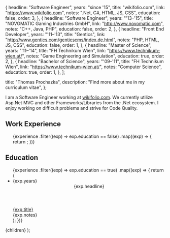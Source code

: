 
  {
    headline: "Software Engineer",
    years: "since '15",
    title: "wikifolio.com",
    link: "https://www.wikifolio.com",
    notes: ".Net, C#, HTML, JS, CSS",
    education: false,
    order: 3,
  },
  {
    headline: "Software Engineer",
    years: "'13–'15",
    title: "NOVOMATIC Gaming Industries GmbH",
    link: "http://www.novomatic.com",
    notes: "C++, Java, PHP",
    education: false,
    order: 2,
  },
  {
    headline: "Front End Developer",
    years: "'11–'13",
    title: "Gentics",
    link: "http://www.gentics.com/genticscms/index.de.html",
    notes: "PHP, HTML, JS, CSS",
    education: false,
    order: 1,
  },
  {
    headline: "Master of Science",
    years: "'11–'14",
    title: "FH Technikum Wien",
    link: "https://www.technikum-wien.at/",
    notes: "Game Engineering and Simulation",
    education: true,
    order: 2,
  },
  {
    headline: "Bachelor of Science",
    years: "'09–'11",
    title: "FH Technikum Wien",
    link: "https://www.technikum-wien.at/",
    notes: "Computer Science",
    education: true,
    order: 1,
  },
];

  title: "Thomas Prochazka",
  description: "Find more about me in my curriculum vitae",
};

I am a Software Engineer working at [wikifolio.com](https://www.wikifolio.com). We currently utilize Asp.Net MVC and other Frameworks/Libraries from the .Net ecosystem. I enjoy working on difficult problems and strive for Code Quality.

## Work Experience

<ul className="c-experience-list">
  {experience
    .filter((exp) => exp.education == false)
    .map((exp) => {
      return <ExperienceItem key={exp.years + exp.title} experience={exp} />;
    })}
</ul>

## Education

<ul className="c-experience-list">
  {experience
    .filter((exp) => exp.education == true)
    .map((exp) => {
      return (
        <li className="c-experience">
          <time className="c-experience__date">{exp.years}</time>
          <div>
            <header className="c-experience__header">{exp.headline}</header>
            <a
              className="c-experience__title"
              href={exp.link}
              target="_blank"
            >
              {exp.title}
            </a>
            <div className="c-experience__content">{exp.notes}</div>
          </div>
        </li>
      );
    })}
</ul>

  <PageLayout page={meta}>{children}</PageLayout>
);
